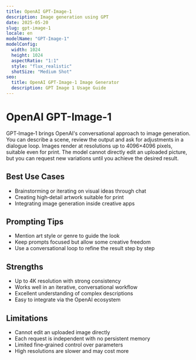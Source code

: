 ```yaml
---
title: OpenAI GPT-Image-1
description: Image generation using GPT
date: 2025-05-20
slug: gpt-image-1
locale: en
modelName: "GPT-Image-1"
modelConfig:
  width: 1024
  height: 1024
  aspectRatio: "1:1"
  style: "flux_realistic"
  shotSize: "Medium Shot"
seo:
  title: OpenAI GPT-Image-1 Image Generator
  description: GPT Image 1 Usage Guide
---
```


# OpenAI GPT-Image-1

GPT‑Image‑1 brings OpenAI's conversational approach to image generation. You can
describe a scene, review the output and ask for adjustments in a dialogue loop.
Images render at resolutions up to 4096×4096 pixels, suitable even for print.
The model cannot directly edit an uploaded picture, but you can request new
variations until you achieve the desired result.

## Best Use Cases

- Brainstorming or iterating on visual ideas through chat
- Creating high‑detail artwork suitable for print
- Integrating image generation inside creative apps

## Prompting Tips

- Mention art style or genre to guide the look
- Keep prompts focused but allow some creative freedom
- Use a conversational loop to refine the result step by step

## Strengths

- Up to 4K resolution with strong consistency
- Works well in an iterative, conversational workflow
- Excellent understanding of complex descriptions
- Easy to integrate via the OpenAI ecosystem

## Limitations

- Cannot edit an uploaded image directly
- Each request is independent with no persistent memory
- Limited fine‑grained control over parameters
- High resolutions are slower and may cost more
